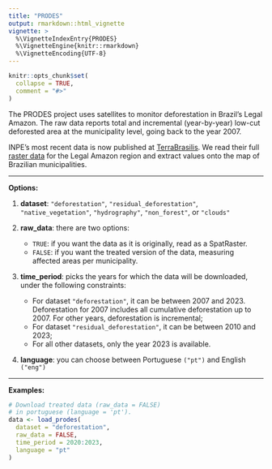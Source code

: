 ```yaml
---
title: "PRODES"
output: rmarkdown::html_vignette
vignette: >
  %\VignetteIndexEntry{PRODES}
  %\VignetteEngine{knitr::rmarkdown}
  %\VignetteEncoding{UTF-8}
---
```


```r
knitr::opts_chunk$set(
  collapse = TRUE,
  comment = "#>"
)
```

The PRODES project uses satellites to monitor deforestation in Brazil's Legal Amazon. The raw data reports total and incremental (year-by-year) low-cut deforested area at the municipality level, going back to the year 2007.

INPE's most recent data is now published at [TerraBrasilis](http://terrabrasilis.dpi.inpe.br/downloads/). We read their full [raster data](https://terrabrasilis.dpi.inpe.br/geonetwork/srv/eng/catalog.search#/metadata/507294db-a789-42dd-9158-9dea77d9293f) for the Legal Amazon region and extract values onto the map of Brazilian municipalities.

***
**Options:**

  1. **dataset**: `"deforestation"`, `"residual_deforestation"`, `"native_vegetation"`, `"hydrography"`, `"non_forest"`, or `"clouds"`

  2. **raw_data**: there are two options:
      * `TRUE`: if you want the data as it is originally, read as a SpatRaster.
      * `FALSE`: if you want the treated version of the data, measuring affected areas per municipality.
  
  3. **time_period**: picks the years for which the data will be downloaded, under the following constraints:
      * For dataset `"deforestation"`, it can be between 2007 and 2023. Deforestation for 2007 includes all cumulative deforestation up to 2007. For other years, deforestation is incremental;
      * For dataset `"residual_deforestation"`, it can be between 2010 and 2023;
      * For all other datasets, only the year 2023 is available.
  
  4. **language**: you can choose between Portuguese `("pt")` and English `("eng")`
  
***

**Examples:**

```r
# Download treated data (raw_data = FALSE)
# in portuguese (language = 'pt').
data <- load_prodes(
  dataset = "deforestation",
  raw_data = FALSE,
  time_period = 2020:2023,
  language = "pt"
)
```

